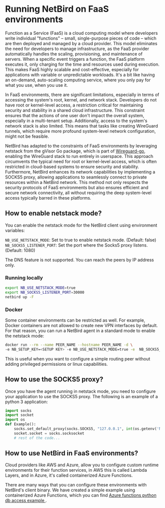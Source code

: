 
# Running NetBird on FaaS environments

Function as a Service (FaaS) is a cloud computing model where developers write individual "functions" – small, single-purpose pieces of code – 
which are then deployed and managed by a cloud provider. This model eliminates the need for developers to manage infrastructure, as the FaaS 
provider automatically handles the scaling, provisioning, and maintenance of servers. When a specific event triggers a function, the FaaS platform 
executes it, only charging for the time and resources used during execution. This makes FaaS highly scalable and cost-effective, especially for applications 
with variable or unpredictable workloads. It's a bit like having an on-demand, auto-scaling computing service, where you only pay for what you use, when you use it.

In FaaS environments, there are significant limitations, especially in terms of accessing the system's root, kernel, 
and network stack. Developers do not have root or kernel-level access, a restriction critical for maintaining security and stability in a shared cloud infrastructure. 
This constraint ensures that the actions of one user don't impact the overall system, especially in a multi-tenant setup. Additionally, access to the system's network 
stack is also limited. This means that tasks like creating WireGuard tunnels, which require more profound system-level network configuration, might not be feasible.


NetBird has adapted to the constraints of FaaS environments by leveraging netstack from the gVisor Go package, which is part of [Wireguard-go](https://github.com/netbirdio/wireguard-go), 
enabling the WireGuard stack to run entirely in userspace. This approach circumvents the typical need for root or kernel-level access, which is often restricted in 
cloud-based systems to ensure security and stability. Furthermore, NetBird enhances its network capabilities by implementing a SOCKS5 proxy, allowing applications to seamlessly 
connect to private resources within a NetBird network. This method not only respects the security protocols of FaaS environments but also ensures efficient and secure network 
connectivity, all without requiring the deep system-level access typically barred in these platforms.

## How to enable netstack mode?
You can enable the netstack mode for the NetBird client using environment variables:

`NB_USE_NETSTACK_MODE`: Set to true to enable netstack mode. (Default: false)
`NB_SOCKS5_LISTENER_PORT`: Set the port where the Socks5 proxy listens. (Default: 1080)

<Note>
    The DNS feature is not supported. You can reach the peers by IP address only.
</Note>

### Running locally
```bash
export NB_USE_NETSTACK_MODE=true
export NB_SOCKS5_LISTENER_PORT=30000
netbird up -F
```

### Docker
Some container environments can be restricted as well. For example, Docker containers are not allowed to create new VPN interfaces by default. For that reason, you can run a NetBird agent in a standard mode to enable the netstack mode:
```bash
docker run --rm --name PEER_NAME --hostname PEER_NAME -d \
-e NB_SETUP_KEY=<SETUP KEY> -e NB_USE_NETSTACK_MODE=true -e  NB_SOCKS5_LISTENER_PORT=1080 -v netbird-client:/etc/netbird netbirdio/netbird:latest
```
This is useful when you want to configure a simple routing peer without adding privileged permissions or linux capabilities.

## How to use the SOCKS5 proxy?
Once you have the agent running in netstack mode, you need to configure your application to use the SOCKS5 proxy. The following is an example of a python 3 application:
```python
import socks
import socket
import os
def Example():
    socks.set_default_proxy(socks.SOCKS5, "127.0.0.1", int(os.getenv('NB_SOCKS5_LISTENER_PORT', '1080')))
    socket.socket = socks.socksocket
    # rest of the code...
```
## How to use NetBird in FaaS environments?
Cloud providers like AWS and Azure, allow you to configure custom runtime environments for their function services, in AWS this is called Lambda Layers, 
and in Azure, it's called containerized Azure Functions.

There are many ways that you can configure these environments with NetBird's client binary. We have created a simple example using containerized Azure Functions, 
which you can find [Azure functions python db access example
](https://github.com/netbirdio/azure-functions-python-db-access).